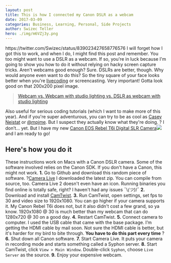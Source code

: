 ```yaml
---
layout: post
title: This is how I connected my Canon DSLR as a webcam
date: 2017-03-09
categories: Business, Learning, Personal, Side Projects
author: Swizec Teller
hero: ./img/m6VZj3y.png
---
```


https&#x3A;//twitter.com/Swizec/status/839023427658776576 I will forget how I got this to work, and when I do, I might find this post and remember. You too might want to use a DSLR as a webcam. If so, you're in luck because I'm going to show you how to do it without relying on hacky screen capture tricks. Aren't webcams good enough? Sure. DSLRs are better, though. Why would anyone even want to do this? So the tiny square of your face looks better when you're [livecoding](https://www.liveedu.tv/swizec/) or screencasting. Very important! Gotta look good on that 200x200 pixel image.

> [Webcam vs. Webcam with studio lighting vs. DSLR as webcam with studio lighting](//imgur.com/vsvb0)

Also useful for serious coding tutorials (which I want to make more of this year). And if you're super adventurous, you can try to be as cool as [Casey Neistat](https://www.youtube.com/user/caseyneistat) or [@mpjme](https://www.youtube.com/channel/UCO1cgjhGzsSYb1rsB4bFe4Q). But I suspect they actually know what they're doing. ? I don’t… yet. But I have my new [Canon EOS Rebel T6i Digital SLR Camera](https://www.amazon.com/gp/product/B00T3ER7QO/ref=as_li_tl?ie=UTF8&camp=1789&creative=9325&creativeASIN=B00T3ER7QO&linkCode=as2&tag=ageewitahat-20&linkId=3f92596835dff6fba84d21d9bd54f2f0)![](./img/ir?t=ageewitahat-20&l=am2&o=1&a=B00T3ER7QO) and I am ready to go!

## Here's how you do it

 These instructions work on Macs with a Canon DSLR camera. Some of the software involved relies on the Canon SDK. If you don't have a Canon, this might not work. **1.** Go to Github and download this random piece of software. ?[Camera Live](https://github.com/v002/v002-Camera-Live) I downloaded the latest zip. You can compile from source, too. Camera Live 2 doesn't even have an icon. Running binaries you find online is totally safe, right? I haven't had any issues ¯\\_(ツ)_/¯ **2.** Download and install [CamTwist](http://camtwiststudio.com/). **3.** Run CamTwist, open settings, set fps to 30 and video size to 1920x1080. You can go higher if your camera supports it. My Canon Rebel T6i does not, but it also didn't cost a few grand, so ya know. 1920x1080 @ 30 is much better than my webcam that can do 1280x720 @ 30 on a good day. **4.** Restart CamTwist. **5.** Connect camera to computer. I used the USB cable that came with the base package. I’m getting the HDMI cable by mail soon. Not sure the HDMI cable is better, but it's harder for my bird to bite through. **You have to do this part every time** ? **6.** Shut down all Canon software. **7.** Start Camera Live. It puts your camera in recording mode and starts something called a Syphon server. **8.** Start CamTwist, click `View > Main Window`. Double-click `Syphon`, choose `Live Server` as the source. **9.** Enjoy your expensive webcam.
